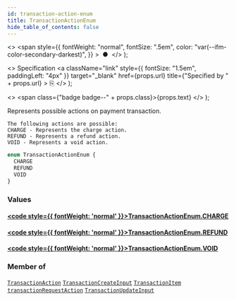 ```yaml
---
id: transaction-action-enum
title: TransactionActionEnum
hide_table_of_contents: false
---
```


  <>
    <span
      style={{
        fontWeight: "normal",
        fontSize: ".5em",
        color: "var(--ifm-color-secondary-darkest)",
      }}
    >
      &nbsp;●&nbsp;
    </span>
  </>
);

  <>
    Specification
    <a
      className="link"
      style={{ fontSize: "1.5em", paddingLeft: "4px" }}
      target="\_blank"
      href={props.url}
      title={"Specified by " + props.url}
    >
      ⎘
    </a>
  </>
);

  <>
    <span class={"badge badge--" + props.class}>{props.text}</span>
  </>
);

Represents possible actions on payment transaction.

    The following actions are possible:
    CHARGE - Represents the charge action.
    REFUND - Represents a refund action.
    VOID - Represents a void action.

```graphql
enum TransactionActionEnum {
  CHARGE
  REFUND
  VOID
}
```

### Values

#### [<code style={{ fontWeight: 'normal' }}>TransactionActionEnum.<b>CHARGE</b></code>](#)

>

#### [<code style={{ fontWeight: 'normal' }}>TransactionActionEnum.<b>REFUND</b></code>](#)

>

#### [<code style={{ fontWeight: 'normal' }}>TransactionActionEnum.<b>VOID</b></code>](#)

>

### Member of

[`TransactionAction`](../../../developer/api-reference/objects/transaction-action) <Badge class="secondary" text="object"/><Bullet />[`TransactionCreateInput`](../../../developer/api-reference/inputs/transaction-create-input) <Badge class="secondary" text="input"/><Bullet />[`TransactionItem`](../../../developer/api-reference/objects/transaction-item) <Badge class="secondary" text="object"/><Bullet />[`transactionRequestAction`](../../../developer/api-reference/mutations/transaction-request-action) <Badge class="secondary" text="mutation"/><Bullet />[`TransactionUpdateInput`](../../../developer/api-reference/inputs/transaction-update-input) <Badge class="secondary" text="input"/>
